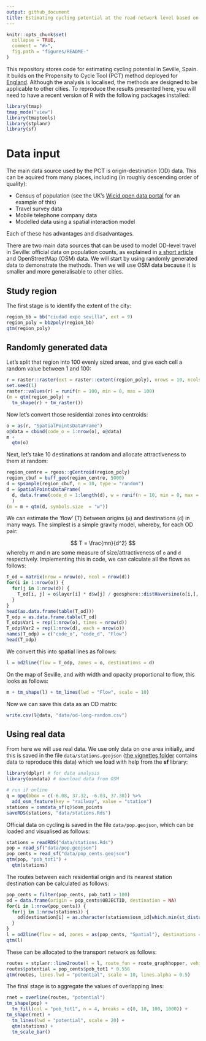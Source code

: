 ```yaml
---
output: github_document
title: Estimating cycling potential at the road network level based on areal population data, a case study of Seville
---
```


<!-- README.md is generated from README.Rmd. Please edit that file -->

```r
knitr::opts_chunk$set(
  collapse = TRUE,
  comment = "#>",
  fig.path = "figures/README-"
)
```

This repository stores code for estimating cycling potential in Seville, Spain.
It builds on the Propensity to Cycle Tool (PCT) method deployed for [England](http://www.pct.bike).
Although the analysis is localised, the methods are designed to be applicable to other cities.
To reproduce the results presented here, you will need to have a recent version of R with the following packages installed:

```r
library(tmap)
tmap_mode("view")
library(tmaptools)
library(stplanr)
library(sf)
```


# Data input

The main data source used by the PCT is origin-destination (OD) data.
This can be aquired from many places, including (in roughly descending order of quality):

- Census of population (see the UK's [Wicid open data portal](http://wicid.ukdataservice.ac.uk/) for an example of this)
- Travel survey data
- Mobile telephone company data
- Modelled data using a spatial interaction model

Each of these has advantages and disadvantages.

There are two main data sources that can be used to model OD-level travel in Seville: official data on population counts, as explained in [a short article](http://rpubs.com/RobinLovelace/209274) and OpenStreetMap (OSM) data.
We will start by using randomly generated data to demonstrate the methods.
Then we will use OSM data because it is smaller and more generalisable to other cities.

## Study region

The first stage is to identify the extent of the city:

```r
region_bb = bb("ciudad expo sevilla", ext = 9)
region_poly = bb2poly(region_bb)
qtm(region_poly)
```

## Randomly generated data

Let's split that region into 100 evenly sized areas, and give each cell a random value between 1 and 100:

```r
r = raster::raster(ext = raster::extent(region_poly), nrows = 10, ncols = 10)
set.seed(1)
raster::values(r) = runif(n = 100, min = 0, max = 100)
(m = qtm(region_poly) +
  tm_shape(r) + tm_raster())
```

Now let's convert those residential zones into centroids:

```r
o = as(r, "SpatialPointsDataFrame")
o@data = cbind(code_o = 1:nrow(o), o@data)
m +
  qtm(o)
```

Next, let's take 10 destinations at random and allocate attractiveness to them at random:

```r
region_centre = rgeos::gCentroid(region_poly)
region_cbuf = buff_geo(region_centre, 5000)
d = spsample(region_cbuf, n = 10, type = "random")
d = SpatialPointsDataFrame(
  d, data.frame(code_d = 1:length(d), w = runif(n = 10, min = 0, max = 100))
  )
(m = m + qtm(d, symbols.size  = "w"))
```

We can estimate the 'flow' (T) between origins (`o`) and destinations (`d`) in many ways.
The simplest is a simple gravity model, whereby, for each OD pair:

$$
T = \frac{mn}{d^2}
$$
whereby m and n are some measure of size/attractiveness of `o` and `d` respectively.
Implementing this in code, we can calculate all the flows as follows:

```r
T_od = matrix(nrow = nrow(o), ncol = nrow(d))
for(i in 1:nrow(o)) {
  for(j in 1:nrow(d)) {
    T_od[i, j] = o$layer[i] * d$w[j] / geosphere::distHaversine(o[i,], d[j,])
  }
}
head(as.data.frame(table(T_od)))
T_odp = as.data.frame.table(T_od)
T_odp$Var1 = rep(1:nrow(o), times = nrow(d))
T_odp$Var2 = rep(1:nrow(d), each = nrow(o))
names(T_odp) = c("code_o", "code_d", "Flow")
head(T_odp)
```

We convert this into spatial lines as follows:

```r
l = od2line(flow = T_odp, zones = o, destinations = d)
```

On the map of Seville, and with width and opacity proportional to flow, this looks as follows:

```r
m + tm_shape(l) + tm_lines(lwd = "Flow", scale = 10)
```

Now we can save this data as an OD matrix:

```r
write.csv(l@data, "data/od-long-random.csv")
```

## Using real data

From here we will use real data.
We use only data on one area initially, and this is saved in the file `data/stations.geojson` ([the vignettes folder](https://github.com/Robinlovelace/pctSeville/blob/master/vignettes/sev-marques-data.Rmd) contains data to reproduce this data) which we load with help from the **sf** library:

```r
library(dplyr) # for data analysis
library(osmdata) # download data from OSM
```

```r
# run if online
q = opq(bbox = c(-6.08, 37.32, -6.03, 37.38)) %>% 
  add_osm_feature(key = "railway", value = "station")
stations = osmdata_sf(q)$osm_points
saveRDS(stations, "data/stations.Rds")
```


Official data on cycling is saved in the file `data/pop.geojson`, which can be loaded and visualised as follows:

```r
stations = readRDS("data/stations.Rds")
pop = read_sf("data/pop.geojson")
pop_cents = read_sf("data/pop_cents.geojson")
qtm(pop, "pob_tot1") + 
  qtm(stations)
```

The routes between each residential origin and its nearest station destination can be calculated as follows:

```r
pop_cents = filter(pop_cents, pob_tot1 > 100)
od = data.frame(origin = pop_cents$OBJECTID, destination = NA)
for(i in 1:nrow(pop_cents)) {
  for(j in 1:nrow(stations)) {
    od$destination[i] = as.character(stations$osm_id[which.min(st_distance(stations, pop_cents[i,]))])
  }
}
l = od2line(flow = od, zones = as(pop_cents, "Spatial"), destinations = as(stations, "Spatial"))
qtm(l)
```


These can be allocated to the transport network as follows:


```r
routes = stplanr::line2route(l = l, route_fun = route_graphhopper, vehicle = "bike")
routes$potential = pop_cents$pob_tot1 * 0.556
qtm(routes, lines.lwd = "potential", scale = 10, lines.alpha = 0.5)
```

The final stage is to aggregate the values of overlapping lines:

```r
rnet = overline(routes, "potential")
tm_shape(pop) +
  tm_fill(col = "pob_tot1", n = 4, breaks = c(0, 10, 100, 1000)) +
tm_shape(rnet) +
  tm_lines(lwd = "potential", scale = 20) +
  qtm(stations) +
  tm_scale_bar()
```

